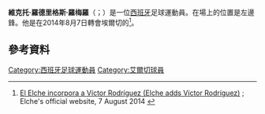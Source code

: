 {{noteTA
|G1=Football
|G2=laliga
}}

{{Infobox football biography
| name = 維克托·羅德里格斯<br>Víctor Rodríguez
| image = Rayo vallecano vs real zaragoza - Flickr - loren mzn (15) (cropped) 2.jpg
| caption = Rodríguez with [[Real_Zaragoza|Zaragoza]] in 2012
| fullname = Víctor Rodríguez Romero
| birth_date = {{birth date and age|1989|7|23|df=yes}}
| birth_place = [[Barberà_del_Vallès|Barberà del Vallès]], Spain
| height = {{height|m=1.70}}
| position = [[Midfielder#Winger|Winger]]
| currentclub = 
| clubnumber = 
| youthyears1 = 1998–2002 | youthclubs1 = [[FC_Barcelona|Barcelona]]
| youthyears2 = 2002–2005 | youthclubs2 = Mercantil
| youthyears3 = 2005–2008 | youthclubs3 = [[CF_Badalona|Badalona]]
| years1 = 2008–2012 | clubs1 = [[CF_Badalona|Badalona]] | caps1 = 85 | goals1 = 8
| years2 = 2008–2009 | clubs2 = → [[UE_Vilajuïga|Vilajuïga]] (loan) | caps2 = 36 | goals2 = 11
| years3 = 2012 | clubs3 = [[Real_Zaragoza_B|Zaragoza B]] | caps3 = 1 | goals3 = 0
| years4 = 2012–2014 | clubs4 = [[Real_Zaragoza|Zaragoza]] | caps4 = 72 | goals4 = 6
| years5 = 2014–2016 | clubs5 = [[Elche_CF|Elche]] | caps5 = 36 | goals5 = 4
| years6 = 2015–2016 | clubs6 = → [[Getafe_CF|Getafe]] (loan) | caps6 = 33 | goals6 = 2
| years7 = 2016–2017 | clubs7 = [[Sporting_de_Gijón|Sporting Gijón]] | caps7 = 25 | goals7 = 2
| years8 = 2017–2019 | clubs8 = [[Seattle_Sounders_FC|Seattle Sounders]] | caps8 = 43 | goals8 = 9
| years9 = 2020–2021 | clubs9 = [[埃爾切足球俱樂部|埃爾切]] | caps9 = 22 | goals9 = 0
| totalcaps = | totalgoals = 
| nationalyears1 = 2015– | nationalteam1 = [[Catalonia_national_football_team|Catalonia]] | nationalcaps1 = 2 | nationalgoals1 = 0
| club-update = 20 October 2019
| nationalteam-update = 28 December 2016
}}

'''維克托·羅德里格斯·羅梅羅'''（{{lang-es|Víctor Rodríguez Romero}}；{{bd|1989年|7月23日}}）是一位[[西班牙|西班牙]]足球運動員。在場上的位置是左邊鋒。他是在2014年8月7日轉會埃爾切的<ref>[http://www.elchecf.es/-/el-elche-incorpora-a-victor-rodriguez El Elche incorpora a Víctor Rodríguez (Elche adds Víctor Rodríguez)] {{webarchive|url=https://web.archive.org/web/20140808054116/http://www.elchecf.es/-/el-elche-incorpora-a-victor-rodriguez |date=2014-08-08 }}; Elche's official website, 7 August 2014 {{es icon}}</ref>。

==參考資料==
{{Reflist}}

{{DEFAULTSORT: Rodríguez, Victor}}
[[Category:西班牙足球運動員|Category:西班牙足球運動員]]
[[Category:艾爾切球員|Category:艾爾切球員]]